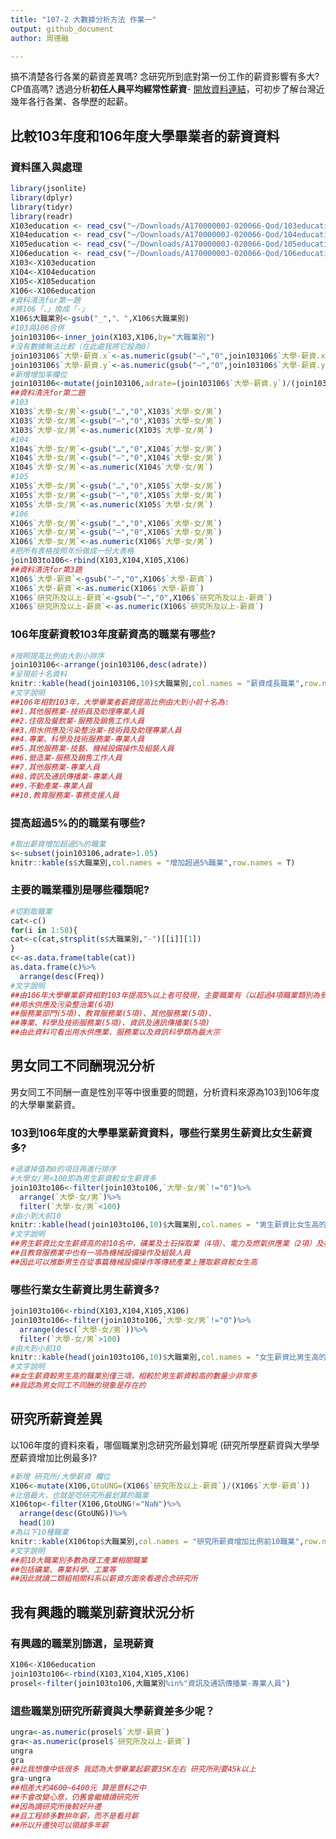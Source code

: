 ```yaml
---
title: "107-2 大數據分析方法 作業一"
output: github_document
author: 周德融

---
```


搞不清楚各行各業的薪資差異嗎? 念研究所到底對第一份工作的薪資影響有多大? CP值高嗎? 透過分析**初任人員平均經常性薪資**- [開放資料連結](https://data.gov.tw/dataset/6647)，可初步了解台灣近幾年各行各業、各學歷的起薪。

## 比較103年度和106年度大學畢業者的薪資資料

### 資料匯入與處理
```r
library(jsonlite)
library(dplyr)
library(tidyr)
library(readr)
X103education <- read_csv("~/Downloads/A17000000J-020066-Qod/103education.csv")
X104education <- read_csv("~/Downloads/A17000000J-020066-Qod/104education.csv")
X105education <- read_csv("~/Downloads/A17000000J-020066-Qod/105education.csv")
X106education <- read_csv("~/Downloads/A17000000J-020066-Qod/106education.csv")
X103<-X103education
X104<-X104education
X105<-X105education
X106<-X106education
#資料清洗for第一題
#將106「、」換成「-」
X106$大職業別<-gsub("_","、",X106$大職業別)
#103與106合併
join103106<-inner_join(X103,X106,by="大職業別")
#沒有數據無法比較（在此處我將它設為0）
join103106$`大學-薪資.x`<-as.numeric(gsub("—","0",join103106$`大學-薪資.x`))
join103106$`大學-薪資.y`<-as.numeric(gsub("—","0",join103106$`大學-薪資.y`))
#新增增加率欄位
join103106<-mutate(join103106,adrate=(join103106$`大學-薪資.y`)/(join103106$`大學-薪資.x`))
##資料清洗for第二題
#103
X103$`大學-女/男`<-gsub("…","0",X103$`大學-女/男`)
X103$`大學-女/男`<-gsub("—","0",X103$`大學-女/男`)
X103$`大學-女/男`<-as.numeric(X103$`大學-女/男`)
#104
X104$`大學-女/男`<-gsub("…","0",X104$`大學-女/男`)
X104$`大學-女/男`<-gsub("—","0",X104$`大學-女/男`)
X104$`大學-女/男`<-as.numeric(X104$`大學-女/男`)
#105
X105$`大學-女/男`<-gsub("…","0",X105$`大學-女/男`)
X105$`大學-女/男`<-gsub("—","0",X105$`大學-女/男`)
X105$`大學-女/男`<-as.numeric(X105$`大學-女/男`)
#106
X106$`大學-女/男`<-gsub("…","0",X106$`大學-女/男`)
X106$`大學-女/男`<-gsub("—","0",X106$`大學-女/男`)
X106$`大學-女/男`<-as.numeric(X106$`大學-女/男`)
#把所有表格按照年份做成一份大表格
join103to106<-rbind(X103,X104,X105,X106)
##資料清洗for第3題
X106$`大學-薪資`<-gsub("—","0",X106$`大學-薪資`)
X106$`大學-薪資`<-as.numeric(X106$`大學-薪資`)
X106$`研究所及以上-薪資`<-gsub("—","0",X106$`研究所及以上-薪資`)
X106$`研究所及以上-薪資`<-as.numeric(X106$`研究所及以上-薪資`)
```

### 106年度薪資較103年度薪資高的職業有哪些? 
```r
#按照提高比例由大到小排序
join103106<-arrange(join103106,desc(adrate))
#呈現前十名資料
knitr::kable(head(join103106,10)$大職業別,col.names = "薪資成長職業",row.names = T) 
#文字說明
##106年相對103年，大學畢業者薪資提高比例由大到小前十名為:
##1.其他服務業-技術員及助理專業人員 
##2.住宿及餐飲業-服務及銷售工作人員   
##3.用水供應及污染整治業-技術員及助理專業人員
##4.專業、科學及技術服務業-專業人員 
##5.其他服務業-技藝、機械設備操作及組裝人員
##6.營造業-服務及銷售工作人員
##7.其他服務業-專業人員 
##8.資訊及通訊傳播業-專業人員 
##9.不動產業-專業人員
##10.教育服務業-事務支援人員

```

### 提高超過5%的的職業有哪些? 
```r
#取出薪資增加超過5%的職業
s<-subset(join103106,adrate>1.05)
knitr::kable(s$大職業別,col.names = "增加超過5%職業",row.names = T)
```

### 主要的職業種別是哪些種類呢?
```r
#切割取職業
cat<-c()
for(i in 1:58){
cat<-c(cat,strsplit(s$大職業別,"-")[[i]][1])
}
c<-as.data.frame(table(cat))
as.data.frame(c)%>%
  arrange(desc(Freq))
#文字說明
##由106年大學畢業薪資相對103年提高5%以上者可發現，主要職業有（以超過4項職業類別為參考依據）：
##用水供應及污染整治業(6項)
##服務業部門(5項)、教育服務業(5項)、其他服務業(5項)、
##專業、科學及技術服務業(5項)、資訊及通訊傳播業(5項)
##由此資料可看出用水供應業、服務業以及資訊科學類為最大宗
```

## 男女同工不同酬現況分析

男女同工不同酬一直是性別平等中很重要的問題，分析資料來源為103到106年度的大學畢業薪資。

### 103到106年度的大學畢業薪資資料，哪些行業男生薪資比女生薪資多?
```r
#過濾掉值為0的項目再進行排序
#大學女/男<100即為男生薪資較女生薪資多
join103to106<-filter(join103to106,`大學-女/男`!="0")%>%
  arrange(`大學-女/男`)%>%
  filter(`大學-女/男`<100)
#由小到大前10
knitr::kable(head(join103to106,10)$大職業別,col.names = "男生薪資比女生高的職業",row.names = T)
#文字說明
##男生薪資比女生薪資高的前10名中，礦業及土石採取業（4項）、電力及燃氣供應業（2項）及教育服務業（2項）為最高
##且教育服務業中也有一項為機械設備操作及組裝人員
##因此可以推斷男生在從事篇機械設備操作等傳統產業上獲取薪資較女生高
```
### 哪些行業女生薪資比男生薪資多? 
```r
join103to106<-rbind(X103,X104,X105,X106)
join103to106<-filter(join103to106,`大學-女/男`!="0")%>%
  arrange(desc(`大學-女/男`))%>%
  filter(`大學-女/男`>100)
#由大到小前10
knitr::kable(head(join103to106,10)$大職業別,col.names = "女生薪資比男生高的職業",row.names = T)
#文字說明
##女生薪資較男生高的職業別僅三項，相較於男生薪資較高的數量少非常多
##我認為男女同工不同酬的現象是存在的
```

## 研究所薪資差異

以106年度的資料來看，哪個職業別念研究所最划算呢 (研究所學歷薪資與大學學歷薪資增加比例最多)?
 
```r
#新增 研究所/大學薪資 欄位
X106<-mutate(X106,GtoUNG=(X106$`研究所及以上-薪資`)/(X106$`大學-薪資`))
#比值最大，也就是唸研究所最划算的職業
X106top<-filter(X106,GtoUNG!="NaN")%>%
  arrange(desc(GtoUNG))%>%
  head(10)
#為以下10種職業
knitr::kable(X106top$大職業別,col.names = "研究所薪資增加比例前10職業",row.names = T)
#文字說明
##前10大職業別多數為理工產業相關職業
##包括礦業、專業科學、工業等
##因此就讀二類組相關科系以薪資方面來看適合念研究所
```

## 我有興趣的職業別薪資狀況分析

### 有興趣的職業別篩選，呈現薪資
```r
X106<-X106education
join103to106<-rbind(X103,X104,X105,X106)
prosel<-filter(join103to106,大職業別%in%"資訊及通訊傳播業-專業人員")
```

### 這些職業別研究所薪資與大學薪資差多少呢？
```r
ungra<-as.numeric(prosel$`大學-薪資`)
gra<-as.numeric(prosel$`研究所及以上-薪資`)
ungra
gra
##比我想像中低很多 我認為大學畢業起薪要35K左右 研究所則要45k以上
gra-ungra
##相差大約4600~6400元 算是意料之中
##不會改變心意，仍舊會繼續讀研究所
##因為讀研究所後較好升遷
##且工程師多數拚年薪，而不是看月薪
##所以升遷快可以領越多年薪
```


